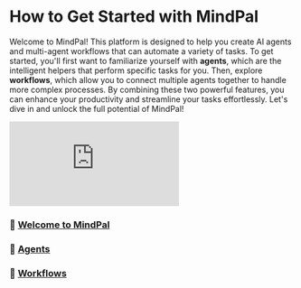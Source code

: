 # How to Get Started with MindPal

Welcome to MindPal! This platform is designed to help you create AI agents and multi-agent workflows that can automate a variety of tasks. To get started, you'll first want to familiarize yourself with **agents**, which are the intelligent helpers that perform specific tasks for you. Then, explore **workflows**, which allow you to connect multiple agents together to handle more complex processes. By combining these two powerful features, you can enhance your productivity and streamline your tasks effortlessly. Let's dive in and unlock the full potential of MindPal!


<iframe
  style={{ width: "100%", aspectRatio: "16/9", marginTop: "32px" }}
  src="https://www.youtube.com/embed/FH87l-A4mdo?si=mg96eBqX1k5puQ9E"
  title="YouTube video player"
  frameBorder="0"
  allow="accelerometer; autoplay; clipboard-write; encrypted-media; gyroscope; picture-in-picture; web-share"
  allowFullScreen
></iframe>


<Steps>

### 👋 [Welcome to MindPal](/how-to-get-started-with-mindpal/welcome)

### 🤖 [Agents](/how-to-get-started-with-mindpal/agents)

### 🔗 [Workflows](/how-to-get-started-with-mindpal/workflows)


</Steps>


<PageFooter />
